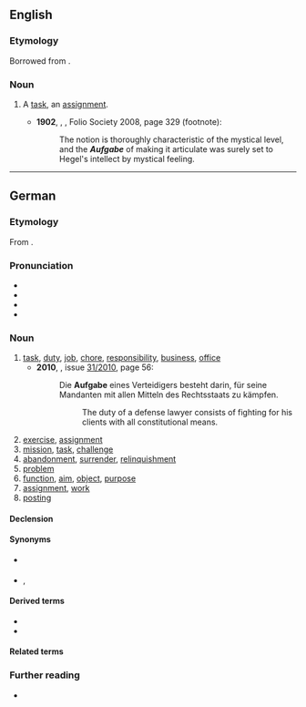 {{also|aufgäbe}}
==English==

===Etymology===
Borrowed from {{bor|en|de|Aufgabe}}.

===Noun===
{{en-noun|s|Aufgaben}}

# {{lb|en|psychology}} A [[task]], an [[assignment]].
#* '''1902''', {{w|William James}}, ''{{w|The Varieties of Religious Experience}}'', Folio Society 2008, page 329 (footnote):
#*: The notion is thoroughly characteristic of the mystical level, and the '''''Aufgabe''''' of making it articulate was surely set to Hegel's intellect by mystical feeling.

----

==German==
{{wikipedia|lang=de}}

===Etymology===
From {{inh|de|gmh|ūfgābe}}.

===Pronunciation===
* {{IPA|de|/ˈʔaʊ̯fˌɡaːbə/}}
* {{hyphenation|de|Auf|ga|be}}
* {{audio|de|De-at-Aufgabe.ogg|Audio (Austria)}}
* {{audio|de|De-Aufgabe.ogg|Audio}}

===Noun===
{{de-noun|f||Aufgaben}}

# [[task]], [[duty]], [[job]], [[chore]], [[responsibility]], [[business]], [[office]]
#* '''2010''', ''{{w|Der Spiegel}}'', issue [http://www.spiegel.de/spiegel/print/index-2010-31.html 31/2010], page 56:
#*: Die '''Aufgabe''' eines Verteidigers besteht darin, für seine Mandanten mit allen Mitteln des Rechtsstaats zu kämpfen.
#*:: The duty of a defense lawyer consists of fighting for his clients with all constitutional means.
# [[exercise]], [[assignment]]
# [[mission]], [[task]], [[challenge]]
# [[abandonment]], [[surrender]], [[relinquishment]]
# [[problem]] {{gloss|math, arithmetic}}
# [[function]], [[aim]], [[object]], [[purpose]]
# [[assignment]], [[work]] {{gloss|at school}}
# [[posting]] {{gloss|act of transporting mail}}

====Declension====
{{de-decl-noun-f|n}}

====Synonyms====
* {{sense|duty, job}} {{l|de|Auftrag|g=m}}
* {{sense|surrender}} {{l|de|Übergabe}}, {{l|de|Kapitulation}}

====Derived terms====
* {{l|de|Lebensaufgabe||life's work, life's purpose|g=f}}
* {{l|de|Hausaufgabe|g=f}}

====Related terms====
{{rel3|de|aufgeben
|Abgabe
|Angabe
|Beigabe
|Mitgabe
|Übergabe
|Vergabe
|Vorgabe
|Zurückgabe
}}

===Further reading===
* {{R:Duden}}